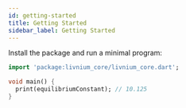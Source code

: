 ```yaml
---
id: getting-started
title: Getting Started
sidebar_label: Getting Started
---
```


Install the package and run a minimal program:

```dart
import 'package:livnium_core/livnium_core.dart';

void main() {
  print(equilibriumConstant); // 10.125
}
```
